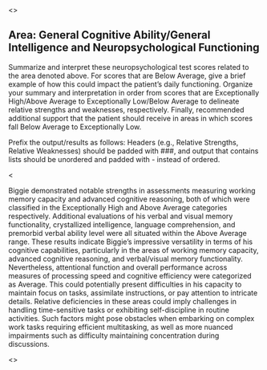 <<PROMPT>>

## Area: General Cognitive Ability/General Intelligence and Neuropsychological Functioning

Summarize and interpret these neuropsychological test scores related to the area
denoted above. For scores that are Below
Average, give a brief example of how this could impact the patient's daily
functioning. Organize your summary and interpretation in order from scores that
are Exceptionally High/Above Average to Exceptionally Low/Below Average to
delineate relative strengths and weaknesses, respectively. Finally, recommended
additional support that the patient should receive in areas in which scores fall
Below Average to Exceptionally Low.

Prefix the output/results as follows: Headers (e.g., Relative Strengths,
Relative Weaknesses) should be padded with ###, and output that contains lists should be
unordered and padded with - instead of ordered.

<<EXAMPLE>>

Biggie demonstrated notable strengths in assessments measuring working memory capacity and advanced cognitive reasoning, both of which were classified in the Exceptionally High and Above Average categories respectively. Additional evaluations of his verbal and visual memory functionality, crystallized intelligence, language comprehension, and premorbid verbal ability level were all situated within the Above Average range. These results indicate Biggie's impressive versatility in terms of his cognitive capabilities, particularly in the areas of working memory capacity, advanced cognitive reasoning, and verbal/visual memory functionality. Nevertheless, attentional function and overall performance across measures of processing speed and cognitive efficiency were categorized as Average. This could potentially present difficulties in his capacity to maintain focus on tasks, assimilate instructions, or pay attention to intricate details. Relative deficiencies in these areas could imply challenges in handling time-sensitive tasks or exhibiting self-discipline in routine activities. Such factors might pose obstacles when embarking on complex work tasks requiring efficient multitasking, as well as more nuanced impairments such as difficulty maintaining concentration during discussions.

<<START>>
